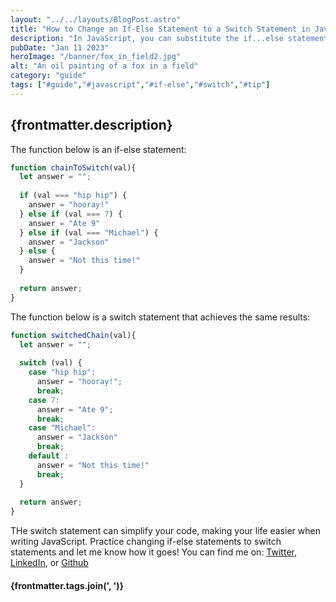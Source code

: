 ```yaml
---
layout: "../../layouts/BlogPost.astro"
title: "How to Change an If-Else Statement to a Switch Statement in JavaScript"
description: "In JavaScript, you can substitute the if...else statement with a switch statement."
pubDate: "Jan 11 2023"
heroImage: "/banner/fox_in_field2.jpg"
alt: "An oil painting of a fox in a field"
category: "guide"
tags: ["#guide","#javascript","#if-else","#switch","#tip"]
---
```


## {frontmatter.description}

The function below is an if-else statement:

```js
function chainToSwitch(val){
  let answer = "";
  
  if (val === "hip hip") {
    answer = "hooray!"
  } else if (val === 7) {
    answer = "Ate 9"
  } else if (val === "Michael") {
    answer = "Jackson"
  } else {
    answer = "Not this time!"
  }
  
  return answer;
}
```

The function below is a switch statement that achieves the same results:

```js
function switchedChain(val){
  let answer = "";
  
  switch (val) {
    case "hip hip":
      answer = "hooray!";
      break;
    case 7:
      answer = "Ate 9";
      break;
    case "Michael":
      answer = "Jackson"
      break;
    default :
      answer = "Not this time!"
      break;
  }
  
  return answer;
}
```

THe switch statement can simplify your code, making your life easier when writing JavaScript. Practice changing if-else statements to switch statements and let me know how it goes! You can find me on: <a href="https://twitter.com/ronjtech" target="_blank" rel="noreferrer noopener">Twitter</a>, <a href="https://www.linkedin.com/in/ronjf/" target="_blank" rel="noreferrer noopener">LinkedIn</a>, or <a href="https://github.com/ronthetech" target="_blank" rel="noreferrer noopener">Github</a>

#### {frontmatter.tags.join(', ')}
